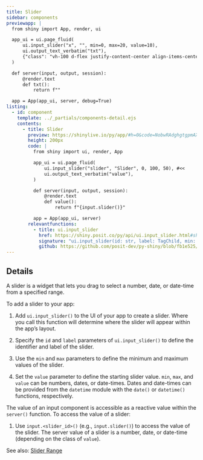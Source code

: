 ```yaml
---
title: Slider
sidebar: components
previewapp: |
  from shiny import App, render, ui

  app_ui = ui.page_fluid(
      ui.input_slider("x", "", min=0, max=20, value=10),
      ui.output_text_verbatim("txt"),
      {"class": "vh-100 d-flex justify-content-center align-items-center px-4"}
  )

  def server(input, output, session):
      @render.text
      def txt():
          return f""

  app = App(app_ui, server, debug=True)
listing:
  - id: component
    template: ../_partials/components-detail.ejs
    contents:
      - title: Slider
        preview: https://shinylive.io/py/app/#h=0&code=NobwRAdghgtgpmAXGKAHVA6VBPMAaMAYwHsIAXOcpMAMwCdiYACAZwAsBLCbJjmVYnTJMArhzxM6lACZw6EgILoAOhFVpUAfTFMAvKI5YoAcziaaAGzHSAFKqYODGLqhFlNLCx1l07YT95yyvhMwcESAAwSAIwRUUwArBEAlBhQ0tKahBZQLCx+qGQAtAlMMAAeRVBuxEwU5cWElBR0wcl49o5iGMRuru717gBucgBGUGR8fkNQVnBtHRCOTCDB2bkswYihYENsRbERTABWIiyTNNhFJOTN181yTLMcxhBFHBQwLPe3dEyolQSwQAvqpUulMus8n4YFdqmRaoMfi02qpVLIaKw5CNfC43BJemR+hIWHA8hxSMlEJ0HAABQn9GlMWlSCA+DCDJkYpgzOY2KlM5ZSMgiOhLGjBEB4sgYAI+fmgsBo6DoPRMJSoGwabTiLF0HHJMDAgC6QA
        height: 200px
        code: |
          from shiny import ui, render, App

          app_ui = ui.page_fluid(
              ui.input_slider("slider", "Slider", 0, 100, 50), #<<
              ui.output_text_verbatim("value"),
          )

          def server(input, output, session):
              @render.text
              def value():
                  return f"{input.slider()}"

          app = App(app_ui, server)
        relevantfunctions:
          - title: ui.input_slider
            href: https://shiny.posit.co/py/api/ui.input_slider.html#shiny.ui.input_slider
            signature: "ui.input_slider(id: str, label: TagChild, min: SliderValueArg, max: SliderValueArg, value: SliderValueArg | Iterable[SliderValueArg], step: Optional = None, ticks: bool = False, animate: bool | AnimationOptions = False, width: Optional = None, sep: str = ',', pre: Optional = None, post: Optional = None, time_format: Optional = None, timezone: Optional = None, drag_range: bool = True)"
            github: https://github.com/posit-dev/py-shiny/blob/fb1e525/shiny/ui/_input_slider.py#L59-L234
---
```


:::{#component}
:::

## Details

A slider is a widget that lets you drag to select a number, date, or date-time from a specified range. 

To add a slider to your app:

  1. Add `ui.input_slider()` to the UI of your app to create a slider. Where you call this function will determine where the slider will appear within the app's layout. 

  2. Specify the `id` and `label` parameters of `ui.input_slider()` to define the identifier and label of the slider. 

  3. Use the `min` and `max` parameters to define the minimum and maximum values of the slider. 

  4. Set the `value` parameter to define the starting slider value. `min`, `max`, and `value` can be numbers, dates, or date-times. Dates and date-times can be provided from the `datetime` module with the `date()` or `datetime()` functions, respectively.

The value of an input component is accessible as a reactive value within the `server()` function. To access the value of a slider:

  1. Use `input.<slider_id>()` (e.g., `input.slider()`) to access the value of the slider. The server value of a slider is a number, date, or date-time (depending on the class of `value`). 

See also: [Slider Range](slider-range.qmd)

